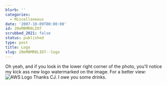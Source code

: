 ```yaml
---
blurb: ''
categories:
  - Miscellaneous
date: '2007-10-09T00:00:00'
id: 20eM8MR0LIO7
scrubbed_2021: false
status: published
type: post
title: Logo
slug: 20eM8MR0LIO7--logo
---
```


Oh yeah, and if you look in the lower right corner of the photo,
you'll notice my kick ass new logo watermarked on the image. For a
better view:
![AWS Logo](http://www.alanwsmith.com/blog/wp-content/uploads/logo_sample.gif)
Thanks CJ. I owe you some drinks.
